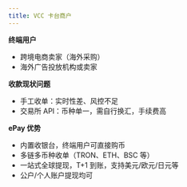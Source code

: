 ```yaml
---
title: VCC 卡台商户
---
```


**终端用户**
- 跨境电商卖家（海外采购）
- 海外广告投放机构或卖家

**收款现状问题**
- 手工收单：实时性差、风控不足
- 交易所 API：币种单一，需自行换汇，手续费高

**ePay 优势**
- 内置收银台，终端用户可直接购币
- 多链多币种收单（TRON、ETH、BSC 等）
- 一站式全球提现，T+1 到账，支持美元/欧元/日元等
- 公户/个人账户提现均可
